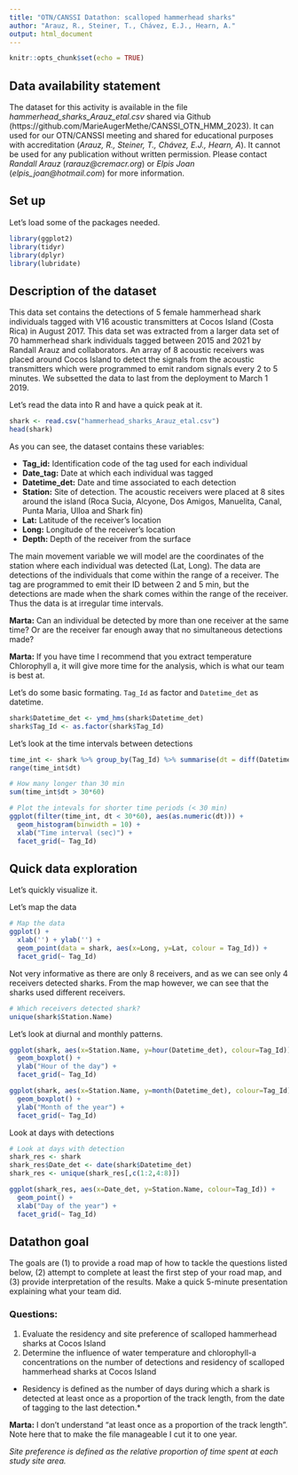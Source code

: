 ```yaml
---
title: "OTN/CANSSI Datathon: scalloped hammerhead sharks"
author: "Arauz, R., Steiner, T., Chávez, E.J., Hearn, A."
output: html_document
---
```


```r
knitr::opts_chunk$set(echo = TRUE)
```

## Data availability statement

The dataset for this activity is available in the file *hammerhead_sharks_Arauz_etal.csv* shared via Github (https://github.com/MarieAugerMethe/CANSSI_OTN_HMM_2023). It can used for our OTN/CANSSI meeting and shared for educational purposes with accreditation (*Arauz, R., Steiner, T., Chávez, E.J., Hearn, A*). It cannot be used for any publication without written permission. Please contact *Randall Arauz* (*rarauz@cremacr.org*) or *Elpis Joan* (*elpis_joan@hotmail.com*) for more information.

## Set up

Let's load some of the packages needed.

```r
library(ggplot2)
library(tidyr)
library(dplyr)
library(lubridate)
```

## Description of the dataset

This data set contains the detections of 5 female hammerhead shark individuals tagged with V16 acoustic transmitters at Cocos Island (Costa Rica) in August 2017. This data set was extracted from a larger data set of 70 hammerhead shark individuals tagged between 2015 and 2021 by Randall Arauz and collaborators. An array of 8 acoustic receivers was placed around Cocos Island to detect the signals from the acoustic transmitters which were programmed to emit random signals every 2 to 5 minutes. We subsetted the data to last from the deployment to March 1 2019.

Let's read the data into R and have a quick peak at it.
```r
shark <- read.csv("hammerhead_sharks_Arauz_etal.csv")
head(shark)
```

As you can see, the dataset contains these variables:

- **Tag_id:** Identification code of the tag used for each individual
- **Date_tag:** Date at which each individual was tagged
- **Datetime_det:** Date and time associated to each detection
- **Station:** Site of detection. The acoustic receivers were placed at 8 sites around the island (Roca Sucia, Alcyone, Dos Amigos, Manuelita, Canal, Punta Maria, Ulloa and Shark fin)
- **Lat:** Latitude of the receiver's location
- **Long:** Longitude of the receiver's location
- **Depth:** Depth of the receiver from the surface

The main movement variable we will model are the coordinates of the station where each individual was detected (Lat, Long). The data are detections of the individuals that come within the range of a receiver. The tag are programmed to emit their ID between 2 and 5 min, but the detections are made when the shark comes within the range of the receiver. Thus the data is at irregular time intervals.

**Marta:** Can an individual be detected by more than one receiver at the same time? Or are the receiver far enough away that no simultaneous detections made?

**Marta:** If you have time I recommend that you extract temperature Chlorophyll a, it will give more time for the analysis, which is what our team is best at.

Let's do some basic formating. `Tag_Id` as factor and `Datetime_det` as datetime.

```r
shark$Datetime_det <- ymd_hms(shark$Datetime_det)
shark$Tag_Id <- as.factor(shark$Tag_Id)
```

Let's look at the time intervals between detections

```r
time_int <- shark %>% group_by(Tag_Id) %>% summarise(dt = diff(Datetime_det))
range(time_int$dt)

# How many longer than 30 min
sum(time_int$dt > 30*60)

# Plot the intevals for shorter time periods (< 30 min)
ggplot(filter(time_int, dt < 30*60), aes(as.numeric(dt))) + 
  geom_histogram(binwidth = 10) +
  xlab("Time interval (sec)") +
  facet_grid(~ Tag_Id)
```

## Quick data exploration

Let's quickly visualize it.

Let's map the data

```r
# Map the data
ggplot() +
  xlab('') + ylab('') +
  geom_point(data = shark, aes(x=Long, y=Lat, colour = Tag_Id)) +
  facet_grid(~ Tag_Id)
```

Not very informative as there are only 8 receivers, and as we can see only 4 receivers detected sharks. From the map however, we can see that the sharks used different receivers.

```r
# Which receivers detected shark?
unique(shark$Station.Name)
```

Let's look at diurnal and monthly patterns.

```r
ggplot(shark, aes(x=Station.Name, y=hour(Datetime_det), colour=Tag_Id)) + 
  geom_boxplot() +
  ylab("Hour of the day") +
  facet_grid(~ Tag_Id)

ggplot(shark, aes(x=Station.Name, y=month(Datetime_det), colour=Tag_Id)) + 
  geom_boxplot() +
  ylab("Month of the year") +
  facet_grid(~ Tag_Id)
```

Look at days with detections

```r
# Look at days with detection
shark_res <- shark
shark_res$Date_det <- date(shark$Datetime_det)
shark_res <- unique(shark_res[,c(1:2,4:8)])

ggplot(shark_res, aes(x=Date_det, y=Station.Name, colour=Tag_Id)) + 
  geom_point() +
  xlab("Day of the year") +
  facet_grid(~ Tag_Id)

```

## Datathon goal

The goals are (1) to provide a road map of how to tackle the questions listed below, (2) attempt to complete at least the first step of your road map, and (3) provide interpretation of the results. Make a quick 5-minute presentation explaining what your team did.

### Questions:

1. Evaluate the residency and site preference of scalloped hammerhead sharks at Cocos Island
2. Determine the influence of water temperature and chlorophyll-a concentrations on the number of detections and residency of scalloped hammerhead sharks at Cocos Island

* Residency is defined as the number of days during which a shark is detected at least once as a proportion of the track length, from the date of tagging to the last detection.*

**Marta:** I don't understand "at least once as a proportion of the track length". Note here that to make the file manageable I cut it to one year. 

*Site preference is defined as the relative proportion of time spent at each study site area.* 




